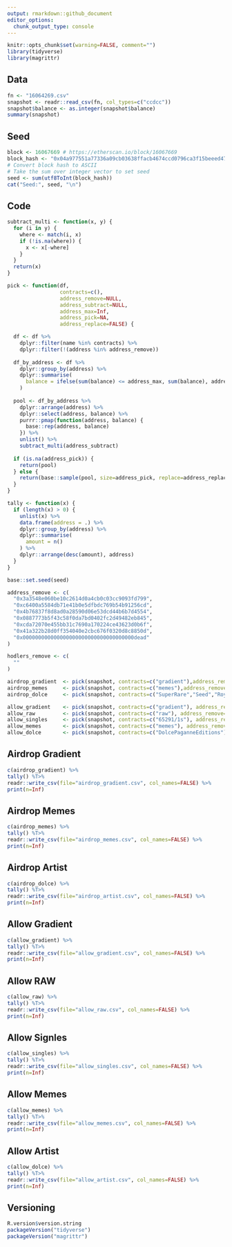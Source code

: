 ```yaml
---
output: rmarkdown::github_document
editor_options: 
  chunk_output_type: console
---
```


<!-- README.md is generated from README.Rmd. Please edit that file -->

```r
knitr::opts_chunk$set(warning=FALSE, comment="")
library(tidyverse)
library(magrittr)
```

## Data
```r
fn <- "16064269.csv"
snapshot <- readr::read_csv(fn, col_types=c("ccdcc"))
snapshot$balance <- as.integer(snapshot$balance)
summary(snapshot)
```

## Seed
```r
block <- 16067669 # https://etherscan.io/block/16067669
block_hash <- "0x04a977551a77336a09cb03638ffacb4674ccd0796ca3f15beeed472b4329e4a5"
# Convert block hash to ASCII
# Take the sum over integer vector to set seed
seed <- sum(utf8ToInt(block_hash))
cat("Seed:", seed, "\n")
```

## Code
```r
subtract_multi <- function(x, y) {
  for (i in y) {
    where <- match(i, x)
    if (!is.na(where)) {
      x <- x[-where]
    }
  }
  return(x)
}

pick <- function(df,
                 contracts=c(),
                 address_remove=NULL,
                 address_subtract=NULL,
                 address_max=Inf,
                 address_pick=NA,
                 address_replace=FALSE) {

  df <- df %>%
    dplyr::filter(name %in% contracts) %>%
    dplyr::filter(!(address %in% address_remove))
  
  df_by_address <- df %>%
    dplyr::group_by(address) %>%
    dplyr::summarise(
      balance = ifelse(sum(balance) <= address_max, sum(balance), address_max)
    )
  
  pool <- df_by_address %>%
    dplyr::arrange(address) %>%
    dplyr::select(address, balance) %>%
    purrr::pmap(function(address, balance) {
      base::rep(address, balance)
    }) %>%
    unlist() %>%
    subtract_multi(address_subtract)
  
  if (is.na(address_pick)) {
    return(pool)
  } else {
    return(base::sample(pool, size=address_pick, replace=address_replace))
  }
}

tally <- function(x) {
  if (length(x) > 0) {
    unlist(x) %>%
    data.frame(address = .) %>%
    dplyr::group_by(address) %>%
    dplyr::summarise(
      amount = n()
    ) %>%
    dplyr::arrange(desc(amount), address)
  }
}
```

```r
base::set.seed(seed)

address_remove <- c(
  "0x3a3548e060be10c2614d0a4cb0c03cc9093fd799",
  "0xc6400a5584db71e41b0e5dfbdc769b54b91256cd",
  "0x4b76837f8d8ad0a28590d06e53dcd44b6b7d4554",
  "0x0887773b5f43c58f0da7bd0402fc2d49482eb845",
  "0xcda72070e455bb31c7690a170224ce43623d0b6f",
  "0x41a322b28d0ff354040e2cbc676f0320d8c8850d",
  "0x000000000000000000000000000000000000dead"
)

hodlers_remove <- c(
  ""
)

airdrop_gradient  <- pick(snapshot, contracts=c("gradient"),address_remove=address_remove, address_pick=20,address_max=1)
airdrop_memes     <- pick(snapshot, contracts=c("memes"),address_remove=address_remove, address_pick=20,address_max=1)
airdrop_dolce     <- pick(snapshot, contracts=c("SuperRare","Seed","RoyalHouseOfMedici","Foundation","VIPTreats",""), address_remove=address_remove, address_pick=16,address_max=1)

allow_gradient    <- pick(snapshot, contracts=c("gradient"), address_remove=address_remove, address_subtract=airdrop_gradient,address_max=1)
allow_raw         <- pick(snapshot, contracts=c("raw"), address_remove=address_remove,address_max=1)
allow_singles     <- pick(snapshot, contracts=c("65291/1s"), address_remove=address_remove,address_max=1)
allow_memes       <- pick(snapshot, contracts=c("memes"), address_remove=address_remove, address_subtract=airdrop_memes,address_max=1)
allow_dolce       <- pick(snapshot, contracts=c("DolcePaganneEditions"), address_remove=address_remove, address_subtract=airdrop_dolce,address_max=1)

```

## Airdrop Gradient
```r
c(airdrop_gradient) %>%
tally() %T>%
readr::write_csv(file="airdrop_gradient.csv", col_names=FALSE) %>%
print(n=Inf)
```

## Airdrop Memes
```r
c(airdrop_memes) %>%
tally() %T>%
readr::write_csv(file="airdrop_memes.csv", col_names=FALSE) %>%
print(n=Inf)
```

## Airdrop Artist
```r
c(airdrop_dolce) %>%
tally() %T>%
readr::write_csv(file="airdrop_artist.csv", col_names=FALSE) %>%
print(n=Inf)
```

## Allow Gradient
```r
c(allow_gradient) %>%
tally() %T>%
readr::write_csv(file="allow_gradient.csv", col_names=FALSE) %>%
print(n=Inf)
```

## Allow RAW
```r
c(allow_raw) %>%
tally() %T>%
readr::write_csv(file="allow_raw.csv", col_names=FALSE) %>%
print(n=Inf)
```

## Allow Signles
```r
c(allow_singles) %>%
tally() %T>%
readr::write_csv(file="allow_singles.csv", col_names=FALSE) %>%
print(n=Inf)
```

## Allow Memes
```r
c(allow_memes) %>%
tally() %T>%
readr::write_csv(file="allow_memes.csv", col_names=FALSE) %>%
print(n=Inf)
```

## Allow Artist
```r
c(allow_dolce) %>%
tally() %T>%
readr::write_csv(file="allow_artist.csv", col_names=FALSE) %>%
print(n=Inf)
```

## Versioning
```r
R.version$version.string
packageVersion("tidyverse")
packageVersion("magrittr")
```
